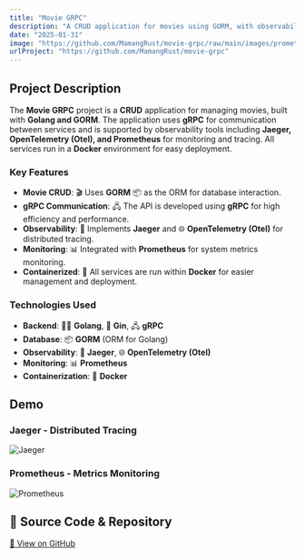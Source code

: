 ```yaml
---
title: "Movie GRPC"
description: "A CRUD application for movies using GORM, with observability provided by Jaeger, OpenTelemetry, and Prometheus."
date: "2025-01-31"
image: "https://github.com/MamangRust/movie-grpc/raw/main/images/prometheus.png?raw=true"
urlProject: "https://github.com/MamangRust/movie-grpc"
---
```


## Project Description

The **Movie GRPC** project is a **CRUD** application for managing movies, built with **Golang and GORM**. The application uses **gRPC** for communication between services and is supported by observability tools including **Jaeger, OpenTelemetry (Otel), and Prometheus** for monitoring and tracing. All services run in a **Docker** environment for easy deployment.

### Key Features
- **Movie CRUD**: 🎬 Uses **GORM** 📦 as the ORM for database interaction.
- **gRPC Communication**: 🖧 The API is developed using **gRPC** for high efficiency and performance.
- **Observability**: 🐆 Implements **Jaeger** and 🌐 **OpenTelemetry (Otel)** for distributed tracing.
- **Monitoring**: 📊 Integrated with **Prometheus** for system metrics monitoring.
- **Containerized**: 🐋 All services are run within **Docker** for easier management and deployment.

### Technologies Used
- **Backend**: 🦸‍♂️ **Golang**, 🚀 **Gin**, 🖧 **gRPC**
- **Database**: 📦 **GORM** (ORM for Golang)
- **Observability**: 🐆 **Jaeger**, 🌐 **OpenTelemetry (Otel)**
- **Monitoring**: 📊 **Prometheus**
- **Containerization**: 🐋 **Docker**

## Demo

### Jaeger - Distributed Tracing
![Jaeger](https://github.com/MamangRust/movie-grpc/blob/main/images/jaeger.png?raw=true)

### Prometheus - Metrics Monitoring
![Prometheus](https://github.com/MamangRust/movie-grpc/raw/main/images/prometheus.png?raw=true)

## 🔗 Source Code & Repository
[📌 View on GitHub](https://github.com/MamangRust/example-monitoring-pyqt)
